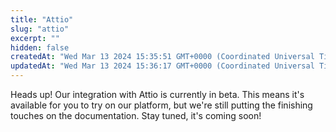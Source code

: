 ```yaml
---
title: "Attio"
slug: "attio"
excerpt: ""
hidden: false
createdAt: "Wed Mar 13 2024 15:35:51 GMT+0000 (Coordinated Universal Time)"
updatedAt: "Wed Mar 13 2024 15:36:17 GMT+0000 (Coordinated Universal Time)"
---
```

Heads up! Our integration with Attio is currently in beta. This means it's available for you to try on our platform, but we're still putting the finishing touches on the documentation. Stay tuned, it's coming soon!
